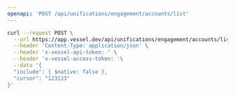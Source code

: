 ```yaml
---
openapi: 'POST /api/unifications/engagement/accounts/list'
---
```


<RequestExample>

```bash Request
curl --request POST \
  --url https://app.vessel.dev/api/unifications/engagement/accounts/list \
  --header 'Content-Type: application/json' \
  --header 'x-vessel-api-token: ' \
  --header 'x-vessel-access-token: '\
  --data '{
  "include": { $native: false },
  "cursor": "123123"
}'
```

</RequestExample>
